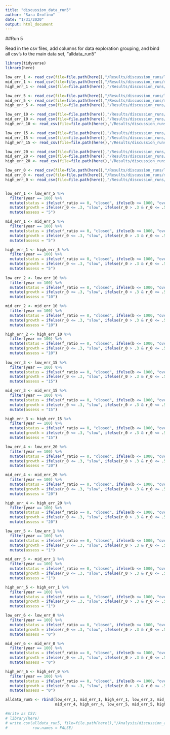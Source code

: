 ```yaml
---
title: "discussion_data_run5"
author: "Sara Orofino"
date: "1/31/2020"
output: html_document
---
```


##Run 5

Read in the csv files, add columns for data exploration grouping, and bind all csv's to the main data set, "alldata_run5"
```r
library(tidyverse)
library(here)
```


```r
low_err_1 <- read_csv(file=file.path(here(),"/Results/discussion_runs/lowerror/run2/lowerr_1_run2.csv"))
mid_err_1 <- read_csv(file=file.path(here(),"/Results/discussion_runs/miderror/run2/miderr_1_run2.csv"))
high_err_1 <- read_csv(file=file.path(here(),"/Results/discussion_runs/higherror/run2/higherr_1_run2.csv"))

low_err_5 <- read_csv(file=file.path(here(),"/Results/discussion_runs/lowerror/run5/lowerr_5_run5.csv"))
mid_err_5 <- read_csv(file=file.path(here(),"/Results/discussion_runs/miderror/run5/miderr_5_run5.csv"))
high_err_5 <- read_csv(file=file.path(here(),"/Results/discussion_runs/higherror/run5/higherr_5_run5.csv"))

low_err_10 <- read_csv(file=file.path(here(),"/Results/discussion_runs/lowerror/run5/lowerr_10_run5.csv"))
mid_err_10 <- read_csv(file=file.path(here(),"/Results/discussion_runs/miderror/run5/miderr_10_run5.csv"))
high_err_10 <- read_csv(file=file.path(here(),"/Results/discussion_runs/higherror/run5/higherr_10_run5.csv"))

low_err_15 <- read_csv(file=file.path(here(),"/Results/discussion_runs/lowerror/run5/lowerr_15_run5.csv"))
mid_err_15 <- read_csv(file=file.path(here(),"/Results/discussion_runs/miderror/run5/miderr_15_run5.csv"))
high_err_15 <- read_csv(file=file.path(here(),"/Results/discussion_runs/higherror/run5/higherr_15_run5.csv"))

low_err_20 <- read_csv(file=file.path(here(),"/Results/discussion_runs/lowerror/run5/lowerr_20_run5.csv"))
mid_err_20 <- read_csv(file=file.path(here(),"/Results/discussion_runs/miderror/run5/miderr_20_run5.csv"))
high_err_20 <- read_csv(file=file.path(here(),"/Results/discussion_runs/higherror/run5/higherr_20_run5.csv"))

low_err_0 <- read_csv(file=file.path(here(),"/Results/discussion_runs/lowerror/run2/lowerr_0_run2.csv"))
mid_err_0 <- read_csv(file=file.path(here(),"/Results/discussion_runs/miderror/run2/miderr_0_run2.csv"))
high_err_0 <- read_csv(file=file.path(here(),"/Results/discussion_runs/higherror/run2/higherr_0_run2.csv"))


low_err_1 <- low_err_5 %>% 
  filter(year == 100) %>% 
  mutate(status = ifelse(f_ratio == 0, "closed", ifelse(b <= 1000, "over", "good"))) %>% 
  mutate(growth = ifelse(r_0 <= .3, "slow", ifelse(r_0 > .3 & r_0 <= .5, "medium", "fast"))) %>% 
  mutate(assess = "5")

mid_err_1 <- mid_err_5 %>% 
  filter(year == 100) %>% 
  mutate(status = ifelse(f_ratio == 0, "closed", ifelse(b <= 1000, "over", "good"))) %>% 
  mutate(growth = ifelse(r_0 <= .3, "slow", ifelse(r_0 > .3 & r_0 <= .5, "medium", "fast"))) %>% 
  mutate(assess = "5")

high_err_1 <- high_err_5 %>% 
  filter(year == 100) %>% 
  mutate(status = ifelse(f_ratio == 0, "closed", ifelse(b <= 1000, "over", "good"))) %>% 
  mutate(growth = ifelse(r_0 <= .3, "slow", ifelse(r_0 > .3 & r_0 <= .5, "medium", "fast"))) %>% 
  mutate(assess = "5")
  
low_err_2 <- low_err_10 %>% 
  filter(year == 100) %>% 
  mutate(status = ifelse(f_ratio == 0, "closed", ifelse(b <= 1000, "over", "good"))) %>% 
  mutate(growth = ifelse(r_0 <= .3, "slow", ifelse(r_0 > .3 & r_0 <= .5, "medium", "fast"))) %>% 
  mutate(assess = "10")

mid_err_2 <- mid_err_10 %>% 
  filter(year == 100) %>% 
  mutate(status = ifelse(f_ratio == 0, "closed", ifelse(b <= 1000, "over", "good"))) %>% 
  mutate(growth = ifelse(r_0 <= .3, "slow", ifelse(r_0 > .3 & r_0 <= .5, "medium", "fast"))) %>% 
  mutate(assess = "10")

high_err_2 <- high_err_10 %>% 
  filter(year == 100) %>% 
  mutate(status = ifelse(f_ratio == 0, "closed", ifelse(b <= 1000, "over", "good"))) %>% 
  mutate(growth = ifelse(r_0 <= .3, "slow", ifelse(r_0 > .3 & r_0 <= .5, "medium", "fast"))) %>% 
  mutate(assess = "10")
  
low_err_3 <- low_err_15 %>% 
  filter(year == 100) %>% 
  mutate(status = ifelse(f_ratio == 0, "closed", ifelse(b <= 1000, "over", "good"))) %>% 
  mutate(growth = ifelse(r_0 <= .3, "slow", ifelse(r_0 > .3 & r_0 <= .5, "medium", "fast"))) %>% 
  mutate(assess = "15")

mid_err_3 <- mid_err_15 %>% 
  filter(year == 100) %>% 
  mutate(status = ifelse(f_ratio == 0, "closed", ifelse(b <= 1000, "over", "good"))) %>% 
  mutate(growth = ifelse(r_0 <= .3, "slow", ifelse(r_0 > .3 & r_0 <= .5, "medium", "fast"))) %>% 
  mutate(assess = "15")

high_err_3 <- high_err_15 %>% 
  filter(year == 100) %>% 
  mutate(status = ifelse(f_ratio == 0, "closed", ifelse(b <= 1000, "over", "good"))) %>% 
  mutate(growth = ifelse(r_0 <= .3, "slow", ifelse(r_0 > .3 & r_0 <= .5, "medium", "fast"))) %>% 
  mutate(assess = "15")

low_err_4 <- low_err_20 %>% 
  filter(year == 100) %>% 
  mutate(status = ifelse(f_ratio == 0, "closed", ifelse(b <= 1000, "over", "good"))) %>% 
  mutate(growth = ifelse(r_0 <= .3, "slow", ifelse(r_0 > .3 & r_0 <= .5, "medium", "fast"))) %>% 
  mutate(assess = "20")

mid_err_4 <- mid_err_20 %>% 
  filter(year == 100) %>% 
  mutate(status = ifelse(f_ratio == 0, "closed", ifelse(b <= 1000, "over", "good"))) %>% 
  mutate(growth = ifelse(r_0 <= .3, "slow", ifelse(r_0 > .3 & r_0 <= .5, "medium", "fast"))) %>% 
  mutate(assess = "20")

high_err_4 <- high_err_20 %>% 
  filter(year == 100) %>% 
  mutate(status = ifelse(f_ratio == 0, "closed", ifelse(b <= 1000, "over", "good"))) %>% 
  mutate(growth = ifelse(r_0 <= .3, "slow", ifelse(r_0 > .3 & r_0 <= .5, "medium", "fast"))) %>% 
  mutate(assess = "20")

low_err_5 <- low_err_1 %>% 
  filter(year == 100) %>% 
  mutate(status = ifelse(f_ratio == 0, "closed", ifelse(b <= 1000, "over", "good"))) %>% 
  mutate(growth = ifelse(r_0 <= .3, "slow", ifelse(r_0 > .3 & r_0 <= .5, "medium", "fast"))) %>% 
  mutate(assess = "1")

mid_err_5 <- mid_err_1 %>% 
  filter(year == 100) %>% 
  mutate(status = ifelse(f_ratio == 0, "closed", ifelse(b <= 1000, "over", "good"))) %>% 
  mutate(growth = ifelse(r_0 <= .3, "slow", ifelse(r_0 > .3 & r_0 <= .5, "medium", "fast"))) %>% 
  mutate(assess = "1")

high_err_5 <- high_err_1 %>% 
  filter(year == 100) %>% 
  mutate(status = ifelse(f_ratio == 0, "closed", ifelse(b <= 1000, "over", "good"))) %>% 
  mutate(growth = ifelse(r_0 <= .3, "slow", ifelse(r_0 > .3 & r_0 <= .5, "medium", "fast"))) %>% 
  mutate(assess = "1")

low_err_6 <- low_err_0 %>% 
  filter(year == 100) %>% 
  mutate(status = ifelse(f_ratio == 0, "closed", ifelse(b <= 1000, "over", "good"))) %>% 
  mutate(growth = ifelse(r_0 <= .3, "slow", ifelse(r_0 > .3 & r_0 <= .5, "medium", "fast"))) %>% 
  mutate(assess = "0")

mid_err_6 <- mid_err_0 %>% 
  filter(year == 100) %>% 
  mutate(status = ifelse(f_ratio == 0, "closed", ifelse(b <= 1000, "over", "good"))) %>% 
  mutate(growth = ifelse(r_0 <= .3, "slow", ifelse(r_0 > .3 & r_0 <= .5, "medium", "fast"))) %>% 
  mutate(assess = "0")

high_err_6 <- high_err_0 %>% 
  filter(year == 100) %>% 
  mutate(status = ifelse(f_ratio == 0, "closed", ifelse(b <= 1000, "over", "good"))) %>% 
  mutate(growth = ifelse(r_0 <= .3, "slow", ifelse(r_0 > .3 & r_0 <= .5, "medium", "fast"))) %>% 
  mutate(assess = "0")

alldata_run5 <- rbind(low_err_1, mid_err_1, high_err_1, low_err_2, mid_err_2, high_err_2, low_err_3, mid_err_3, high_err_3, low_err_4,
                      mid_err_4, high_err_4, low_err_5, mid_err_5, high_err_5, low_err_6, mid_err_6, high_err_6)

#Write as CSV:
# library(here)
# write.csv(alldata_run5, file=file.path(here(),"/Analysis/discussion_analysis/analysis_data/alldata_run5.csv"),
#           row.names = FALSE)

```
